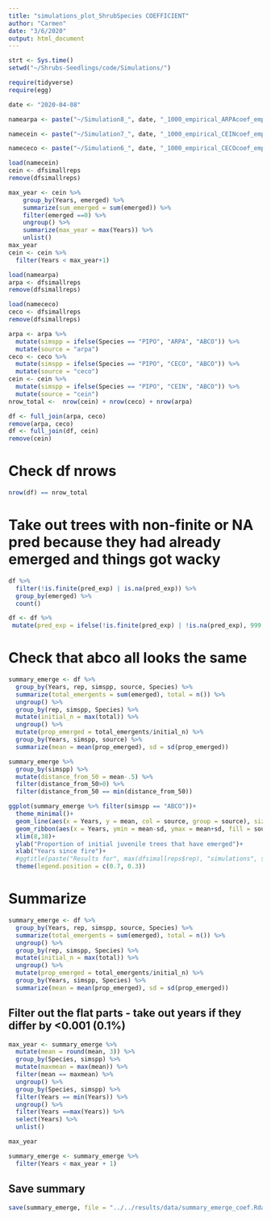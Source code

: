 ```yaml
---
title: "simulations_plot_ShrubSpecies COEFFICIENT"
author: "Carmen"
date: "3/6/2020"
output: html_document
---
```



```r
strt <- Sys.time()
setwd("~/Shrubs-Seedlings/code/Simulations/")
```

```r
require(tidyverse)
require(egg)
```

```r
date <- "2020-04-08"

namearpa <- paste("~/Simulation8_", date, "_1000_empirical_ARPAcoef_empiricalgrowth.Rdata", sep = "")

namecein <- paste("~/Simulation7_", date, "_1000_empirical_CEINcoef_empiricalgrowth.Rdata", sep = "")

namececo <- paste("~/Simulation6_", date, "_1000_empirical_CECOcoef_empiricalgrowth.Rdata", sep = "")
```

```r
load(namecein)
cein <- dfsimallreps
remove(dfsimallreps)
```

```r
max_year <- cein %>% 
    group_by(Years, emerged) %>% 
    summarize(sum_emerged = sum(emerged)) %>% 
    filter(emerged ==0) %>% 
    ungroup() %>% 
    summarize(max_year = max(Years)) %>% 
    unlist()
max_year
cein <- cein %>% 
  filter(Years < max_year+1)
```



```r
load(namearpa)
arpa <- dfsimallreps
remove(dfsimallreps)

load(namececo)
ceco <- dfsimallreps
remove(dfsimallreps)
```

```r
arpa <- arpa %>% 
  mutate(simspp = ifelse(Species == "PIPO", "ARPA", "ABCO")) %>% 
  mutate(source = "arpa")
ceco <- ceco %>% 
  mutate(simspp = ifelse(Species == "PIPO", "CECO", "ABCO")) %>% 
  mutate(source = "ceco")
cein <- cein %>% 
  mutate(simspp = ifelse(Species == "PIPO", "CEIN", "ABCO")) %>% 
  mutate(source = "cein")
nrow_total <-  nrow(cein) + nrow(ceco) + nrow(arpa)
```

```r
df <- full_join(arpa, ceco)
remove(arpa, ceco)
df <- full_join(df, cein)
remove(cein)
```

# Check df nrows
```r
nrow(df) == nrow_total
```


# Take out trees with non-finite or NA pred because they had already emerged and things got wacky
```r
df %>% 
  filter(!is.finite(pred_exp) | is.na(pred_exp)) %>% 
  group_by(emerged) %>% 
  count()
```


```r
df <- df %>% 
 mutate(pred_exp = ifelse(!is.finite(pred_exp) | !is.na(pred_exp), 999, pred_exp))
```

# Check that abco all looks the same

```r
summary_emerge <- df %>% 
  group_by(Years, rep, simspp, source, Species) %>% 
  summarize(total_emergents = sum(emerged), total = n()) %>% 
  ungroup() %>% 
  group_by(rep, simspp, Species) %>% 
  mutate(initial_n = max(total)) %>% 
  ungroup() %>% 
  mutate(prop_emerged = total_emergents/initial_n) %>% 
  group_by(Years, simspp, source) %>% 
  summarize(mean = mean(prop_emerged), sd = sd(prop_emerged))
```

```r
summary_emerge %>% 
  group_by(simspp) %>% 
  mutate(distance_from_50 = mean-.5) %>% 
  filter(distance_from_50>0) %>% 
  filter(distance_from_50 == min(distance_from_50))
```


```r
ggplot(summary_emerge %>% filter(simspp == "ABCO"))+
  theme_minimal()+
  geom_line(aes(x = Years, y = mean, col = source, group = source), size = 1)+
  geom_ribbon(aes(x = Years, ymin = mean-sd, ymax = mean+sd, fill = source, group = source), alpha = .5)+
  xlim(8,38)+
  ylab("Proportion of initial juvenile trees that have emerged")+
  xlab("Years since fire")+
  #ggtitle(paste("Results for", max(dfsimallreps$rep), "simulations", sep = " "))+
  theme(legend.position = c(0.7, 0.3))
```

# Summarize
```r
summary_emerge <- df %>% 
  group_by(Years, rep, simspp, source, Species) %>% 
  summarize(total_emergents = sum(emerged), total = n()) %>% 
  ungroup() %>% 
  group_by(rep, simspp, Species) %>% 
  mutate(initial_n = max(total)) %>% 
  ungroup() %>% 
  mutate(prop_emerged = total_emergents/initial_n) %>% 
  group_by(Years, simspp, Species) %>% 
  summarize(mean = mean(prop_emerged), sd = sd(prop_emerged))
```

## Filter out the flat parts - take out years if they differ by <0.001 (0.1%)
```r
max_year <- summary_emerge %>% 
  mutate(mean = round(mean, 3)) %>% 
  group_by(Species, simspp) %>% 
  mutate(maxmean = max(mean)) %>% 
  filter(mean == maxmean) %>% 
  ungroup() %>%
  group_by(Species, simspp) %>% 
  filter(Years == min(Years)) %>%
  ungroup() %>% 
  filter(Years ==max(Years)) %>% 
  select(Years) %>% 
  unlist()

max_year
```

```r
summary_emerge <- summary_emerge %>% 
  filter(Years < max_year + 1)
```


## Save summary
```r
save(summary_emerge, file = "../../results/data/summary_emerge_coef.Rdata")
```
